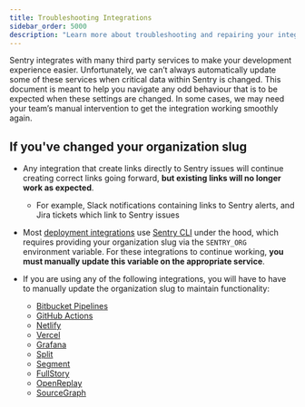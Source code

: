```yaml
---
title: Troubleshooting Integrations
sidebar_order: 5000
description: "Learn more about troubleshooting and repairing your integrations"
---
```


Sentry integrates with many third party services to make your development experience easier. Unfortunately, we can’t always automatically update some of these services when critical data within Sentry is changed. This document is meant to help you navigate any odd behaviour that is to be expected when these settings are changed. In some cases, we may need your team’s manual intervention to get the integration working smoothly again.

## If you've changed your organization slug

- Any integration that create links directly to Sentry issues will continue creating correct links going forward, **but existing links will no longer work as expected**.
  - For example, Slack notifications containing links to Sentry alerts, and Jira tickets which link to Sentry issues
- Most [deployment integrations](https://docs.sentry.io/product/integrations/#deployment) use [Sentry CLI](https://github.com/getsentry/sentry-cli) under the hood, which requires providing your organization slug via the `SENTRY_ORG` environment variable. For these integrations to continue working, **you must manually update this variable on the appropriate service**.
- If you are using any of the following integrations, you will have to have to manually update the organization slug to maintain functionality:

  - [Bitbucket Pipelines](/product/releases/setup/release-automation/bitbucket-pipelines/)
  - [GitHub Actions](/product/releases/setup/release-automation/github-actions/)
  - [Netlify](/product/releases/setup/release-automation/netlify/)
  - [Vercel](/product/integrations/deployment/vercel/)
  - [Grafana](/product/integrations/data-visualization/grafana/)
  - [Split](/product/integrations/feature-flag/split/)
  - [Segment](/product/integrations/data-visualization/segment/)
  - [FullStory](/product/integrations/session-replay/fullstory/)
  - [OpenReplay](/product/integrations/session-replay/openreplay/)
  - [SourceGraph](/product/integrations/issue-tracking/sourcegraph/)

